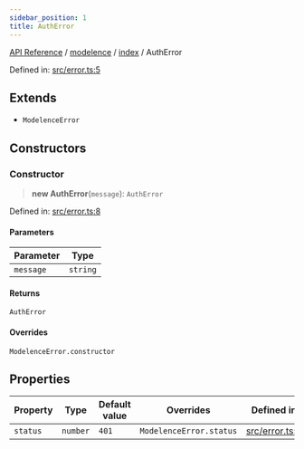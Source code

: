 ```yaml
---
sidebar_position: 1
title: AuthError
---
```


[API Reference](/api-reference/modelence/index/classes/../../../index) / [modelence](/api-reference/modelence/index/classes/../../index) / [index](/api-reference/modelence/index/classes/../index) / AuthError

Defined in: [src/error.ts:5](https://github.com/modelence/modelence/blob/35d8bc2685ef485e261064cb30d0318e5214971b/packages/modelence/src/error.ts#L5)

## Extends

- `ModelenceError`

## Constructors

### Constructor

> **new AuthError**(`message`): `AuthError`

Defined in: [src/error.ts:8](https://github.com/modelence/modelence/blob/35d8bc2685ef485e261064cb30d0318e5214971b/packages/modelence/src/error.ts#L8)

#### Parameters

| Parameter | Type |
| ------ | ------ |
| `message` | `string` |

#### Returns

`AuthError`

#### Overrides

`ModelenceError.constructor`

## Properties

| Property | Type | Default value | Overrides | Defined in |
| ------ | ------ | ------ | ------ | ------ |
| <a id="status"></a> `status` | `number` | `401` | `ModelenceError.status` | [src/error.ts:6](https://github.com/modelence/modelence/blob/35d8bc2685ef485e261064cb30d0318e5214971b/packages/modelence/src/error.ts#L6) |
